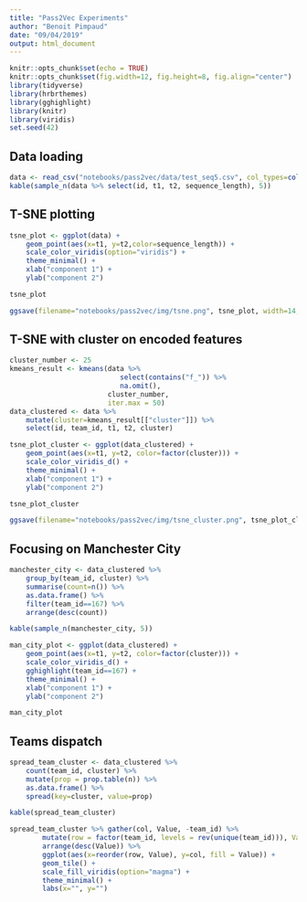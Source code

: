 ```yaml
---
title: "Pass2Vec Experiments"
author: "Benoit Pimpaud"
date: "09/04/2019"
output: html_document
---
```


```r
knitr::opts_chunk$set(echo = TRUE)
knitr::opts_chunk$set(fig.width=12, fig.height=8, fig.align="center") 
library(tidyverse)
library(hrbrthemes)
library(gghighlight)
library(knitr)
library(viridis)
set.seed(42)
```

## Data loading

```r
data <- read_csv("notebooks/pass2vec/data/test_seq5.csv", col_types=cols(team_id=col_character()))
kable(sample_n(data %>% select(id, t1, t2, sequence_length), 5))
```

## T-SNE plotting

```r
tsne_plot <- ggplot(data) + 
    geom_point(aes(x=t1, y=t2,color=sequence_length)) + 
    scale_color_viridis(option="viridis") + 
    theme_minimal() + 
    xlab("component 1") + 
    ylab("component 2")

tsne_plot

ggsave(filename="notebooks/pass2vec/img/tsne.png", tsne_plot, width=14, height=8, dpi=300)
```

## T-SNE with cluster on encoded features

```r
cluster_number <- 25
kmeans_result <- kmeans(data %>% 
                           select(contains("f_")) %>% 
                           na.omit(),
					    cluster_number, 
						iter.max = 50)
data_clustered <- data %>% 
	mutate(cluster=kmeans_result[["cluster"]]) %>% 
	select(id, team_id, t1, t2, cluster)

tsne_plot_cluster <- ggplot(data_clustered) + 
	geom_point(aes(x=t1, y=t2, color=factor(cluster))) + 
	scale_color_viridis_d() + 
	theme_minimal() + 
	xlab("component 1") + 
	ylab("component 2")

tsne_plot_cluster

ggsave(filename="notebooks/pass2vec/img/tsne_cluster.png", tsne_plot_cluster, width=14, height=8, dpi=300)
```

## Focusing on Manchester City

```r
manchester_city <- data_clustered %>% 
	group_by(team_id, cluster) %>% 
	summarise(count=n()) %>% 
	as.data.frame() %>% 
	filter(team_id==167) %>% 
	arrange(desc(count))

kable(sample_n(manchester_city, 5))

man_city_plot <- ggplot(data_clustered) + 
	geom_point(aes(x=t1, y=t2, color=factor(cluster))) + 
	scale_color_viridis_d() + 
    gghighlight(team_id==167) + 
	theme_minimal() + 
	xlab("component 1") + 
	ylab("component 2")

man_city_plot
```

## Teams dispatch

```r
spread_team_cluster <- data_clustered %>% 
	count(team_id, cluster) %>% 
	mutate(prop = prop.table(n)) %>%
	as.data.frame() %>%
    spread(key=cluster, value=prop)

kable(spread_team_cluster)

spread_team_cluster %>% gather(col, Value, -team_id) %>%
        mutate(row = factor(team_id, levels = rev(unique(team_id))), Value = Value) %>% 
        arrange(desc(Value)) %>%
        ggplot(aes(x=reorder(row, Value), y=col, fill = Value)) +
        geom_tile() +
        scale_fill_viridis(option="magma") + 
        theme_minimal() + 
        labs(x="", y="")
```